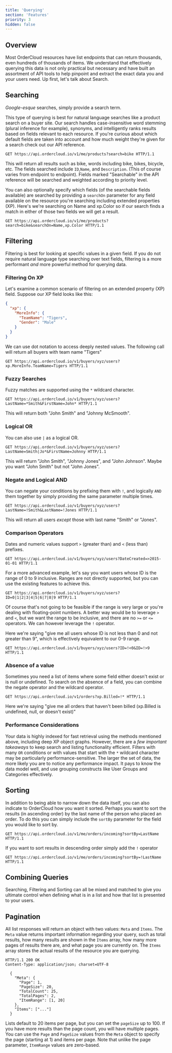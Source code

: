 ```yaml
---
title: 'Querying'
section: 'Features'
priority: 3
hidden: false
---
```



## Overview

Most OrderCloud resources have list endpoints that can return thousands, even hundreds of thousands of items. We understand that effectively querying this data is not only practical but necessary and have built an assortment of API tools to help pinpoint and extract the exact data you and your users need. Up first, let's talk about Search.

## Searching

_Google-esque_ searches, simply provide a search term.

This type of querying is best for natural language searches like a product search on a buyer site. Our search handles case-insensitive word stemming (plural inference for example), synonyms, and intelligently ranks results based on fields relevant to each resource. If you're curious about which default fields are taken into account and how much weight they're given for a search check out our <Link to="/api-reference">API reference</Link>.

```http
GET https://api.ordercloud.io/v1/me/products?search=bike HTTP/1.1
```

This will return all results such as bike, words including bike, bikes, bicycle, etc. The fields searched include `ID`,`Name`, and `Description`. (This of course varies from endpoint to endpoint). Fields marked "Searchable" in the API reference will be searched and weighted according to priority level.

You can also optionally specify which fields (of the searchable fields available) are searched by providing a `searchOn` parameter for any field available on the resource you're searching including <Link to="/blog/leverage-xp">extended properties (XP)</Link>. Here's we're searching on Name and xp.Color so if our search finds a match in either of those two fields we will get a result.

```http
GET https://api.ordercloud.io/v1/me/products?search=bike&searchOn=Name,xp.Color HTTP/1.1
```

## Filtering

Filtering is best for looking at specific values in a given field. If you do not require natural language type searching over text fields, filtering is a more performant _and_ more powerful method for querying data.

### Filtering On XP

Let's examine a common scenario of filtering on an <Link to="/blog/leverage-xp">extended property (XP) field</Link>. Suppose our XP field looks like this:

```json
{
  "xp": {
    "MoreInfo": {
      "TeamName": "Tigers",
      "Gender": "Male"
    }
  }
}
```

We can use dot notation to access deeply nested values. The following call will return all buyers with team name "Tigers"

```http
GET https://api.ordercloud.io/v1/buyers/xyz/users?xp.MoreInfo.TeamName=Tigers HTTP/1.1
```

### Fuzzy Searches

Fuzzy matches are supported using the `*` wildcard character.

```http
GET https://api.ordercloud.io/v1/buyers/xyz/users?LastName=*Smith&FirstName=John* HTTP/1.1
```

This will return both "John Smith" and "Johnny McSmooth".

### Logical OR

You can also use `|` as a logical OR.

```http
GET https://api.ordercloud.io/v1/buyers/xyz/users?LastName=Smith|Jo*&FirstName=Johnny HTTP/1.1
```

This will return "John Smith", "Johnny Jones", and "John Johnson". Maybe you want "John Smith" but not "John Jones".

### Negate and Logical AND

You can negate your conditions by prefixing them with `!`, and logically `AND` them together by simply providing the same parameter multiple times.

```http
GET https://api.ordercloud.io/v1/buyers/xyz/users?LastName=!Smith&LastName=!Jones HTTP/1.1
```

This will return all users _except_ those with last name "Smith" or "Jones".

### Comparison Operators

Dates and numeric values support `>` (greater than) and `<` (less than) prefixes.

```http
GET https://api.ordercloud.io/v1/buyers/xyz/users?DateCreated=>2015-01-01 HTTP/1.1
```

For a more advanced example, let's say you want users whose ID is the range of 0 to 9 inclusive. Ranges are not directly supported, but you can use the existing features to achieve this.

```http
GET https://api.ordercloud.io/v1/buyers/xyz/users?ID=0|1|2|3|4|5|6|7|8|9 HTTP/1.1
```

Of course that's not going to be feasible if the range is very large or you're dealing with floating-point numbers. A better way would be to leverage `>` and `<`, but we want the range to be inclusive, and there are no `>=` or `<=` operators. We can however leverage the `!` operator.

Here we're saying "give me all users whose ID is not less than 0 and not greater than 9", which is effectively equivalent to our 0-9 range.

```http
GET https://api.ordercloud.io/v1/buyers/xyz/users?ID=!<0&ID=!>9 HTTP/1.1
```

### Absence of a value

Sometimes you need a list of items where some field either doesn't exist or is null or undefined. To search on the absence of a field, you can combine the negate operator and the wildcard operator.

```http
GET https://api.ordercloud.io/v1/orders?xp.Billed=!* HTTP/1.1
```

Here we're saying "give me all orders that haven't been billed (xp.Billed is undefined, null, or doesn't exist)"

### Performance Considerations

Your data is highly indexed for fast retrieval using the methods mentioned above, including deep XP object graphs. However, there are a _few important takeaways_ to keep search and listing functionality efficient. Filters with many `OR` conditions or with values that start with the `*` wildcard character may be particularly performance-sensitive. The larger the set of data, the more likely you are to notice any performance impact. It pays to know the data model well, and use grouping constructs like User Groups and Categories effectively.

## Sorting

In addition to being able to narrow down the data itself, you can also indicate to OrderCloud how you want it sorted. Perhaps you want to sort the results (in ascending order) by the last name of the person who placed an order. To do this you can simply include the `sortBy` parameter for the field you would like to sort by.

```http
GET https://api.ordercloud.io/v1/me/orders/incoming?sortBy=LastName HTTP/1.1
```

If you want to sort results in descending order simply add the `!` operator

```http
GET https://api.ordercloud.io/v1/me/orders/incoming?sortBy=!LastName HTTP/1.1
```

## Combining Queries

Searching, Filtering and Sorting can all be mixed and matched to give you ultimate control when defining what is in a list and how that list is presented to your users.

## Pagination

All list responses will return an object with two values: `Meta` and `Items`. The `Meta` value returns important information regarding your query, such as total results, how many results are shown in the `Items` array, how many more pages of results there are, and what page you are currently on. The `Items` array stores the actual results of the resource you are querying.

```http
HTTP/1.1 200 OK
Content-Type: application/json; charset=UTF-8

  {
    "Meta": {
      "Page": 1,
      "PageSize": 20,
      "TotalCount": 25,
      "TotalPages": 2,
      "ItemRange": [1, 20]
    },
    "Items": ["..."]
  }
```

Lists default to 20 items per page, but you can set the `pageSize` up to 100. If you have more results than the page count, you will have multiple pages. You can use the `Page` and `PageSize` values from the `Meta` object to specify the page (starting at 1) and items per page. Note that unlike the page parameter, `ItemRange` values are zero-based.
